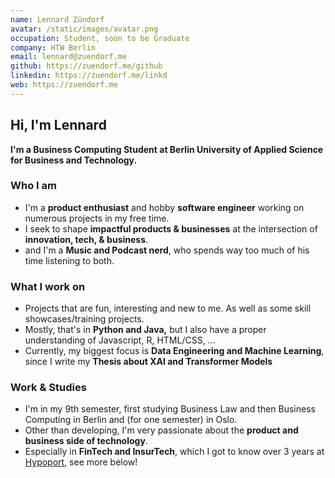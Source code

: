 ```yaml
---
name: Lennard Zündorf
avatar: /static/images/avatar.png
occupation: Student, soon to be Graduate
company: HTW Berlin
email: lennard@zuendorf.me
github: https://zuendorf.me/github
linkedin: https://zuendorf.me/linkd
web: https://zuendorf.me
---
```


## Hi, I'm Lennard
**I'm a Business Computing Student at Berlin University of Applied Science for Business and Technology.**

### Who I am

- I'm a **product enthusiast** and hobby **software engineer** working on numerous projects in my free time.
- I seek to shape **impactful products & businesses** at the intersection of **innovation, tech, & business**.
- and I'm a **Music and Podcast nerd**, who spends way too much of his time listening to both.

### What I work on

- Projects that are fun, interesting and new to me. As well as some skill showcases/training projects.
- Mostly, that's in **Python and Java,** but I also have a proper understanding of Javascript, R, HTML/CSS, ...
- Currently, my biggest focus is **Data Engineering and Machine Learning**, since I write my **Thesis about XAI and Transformer Models**

### Work & Studies

- I'm in my 9th semester, first studying Business Law and then Business Computing in Berlin and (for one semester) in Oslo.
- Other than developing, I'm very passionate about the **product and business side of technology**.
- Especially in **FinTech and InsurTech**, which I got to know over 3 years at [Hypoport](hypoport.de), see more below!